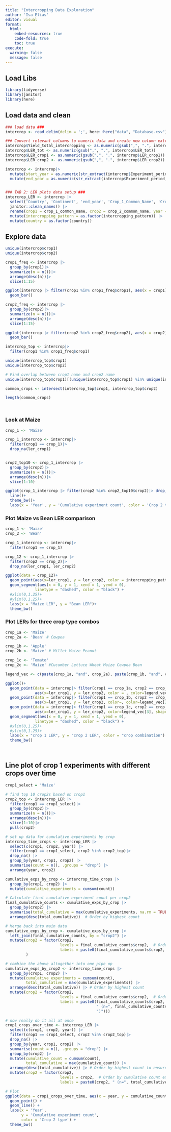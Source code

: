 ```yaml
---
title: "Intercropping Data Exploration"
author: 'Isa Elias'
editor: visual
format: 
  html:
    embed-resources: true
    code-fold: true
    toc: true
execute:
  warning: false
  message: false
---
```


## Load Libs

```r
library(tidyverse)
library(janitor)
library(here)
```

## Load data and clean

```r

### load data ###  
intercrop <- read_delim(delim = ';', here::here("data", "Database.csv"))

### Convert relevant columns to numeric data and create new column extracting experiment start year from the experimental period ### 
intercrop$Yield_total_intercropping <- as.numeric(gsub(",", ".", intercrop$Yield_total_intercropping))
intercrop$LER_tot <- as.numeric(gsub(",", ".", intercrop$LER_tot))
intercrop$LER_crop1 <- as.numeric(gsub(",", ".", intercrop$LER_crop1))
intercrop$LER_crop2 <- as.numeric(gsub(",", ".", intercrop$LER_crop2))

intercrop <- intercrop|>
  mutate(start_year = as.numeric(str_extract(intercrop$Experiment_period, "^[0-9]{4}")))|>
  mutate(end_year = as.numeric(str_extract(intercrop$Experiment_period, "[0-9]{4}$")))


### TAB 2: LER plots data setup ###
intercrop_LER <- intercrop |>
  select('Country', 'Continent', 'end_year', 'Crop_1_Common_Name', 'Crop_2_Common_Name', 'LER_crop1', 'LER_crop2', 'LER_tot', 'Intercropping_design', 'Intercropping_pattern', 'Greenhouse', 'Experiment_year', 'Organic_ferti', 'Mineral_ferti') |>
  janitor::clean_names() |>
  rename(crop1 = crop_1_common_name, crop2 = crop_2_common_name, year = end_year) |>
  mutate(intercropping_pattern = as.factor(intercropping_pattern)) |>
  mutate(country = as.factor(country))

```

## Explore data

```r
unique(intercrop$crop1)
unique(intercrop$crop2)

crop1_freq <- intercrop |>
  group_by(crop1)|>
  summarize(n = n())|>
  arrange(desc(n))|>
  slice(1:15)

ggplot(intercrop |> filter(crop1 %in% crop1_freq$crop1), aes(x = crop1))+
  geom_bar()

crop2_freq <- intercrop |>
  group_by(crop2)|>
  summarize(n = n())|>
  arrange(desc(n))|>
  slice(1:15)

ggplot(intercrop |> filter(crop2 %in% crop2_freq$crop2), aes(x = crop2))+
  geom_bar()

intercrop_top <- intercrop|>
  filter(crop1 %in% crop1_freq$crop1)

unique(intercrop_top$crop1)
unique(intercrop_top$crop2)

# Find overlap between crop1 name and crop2 name
unique(intercrop_top$crop1)[(unique(intercrop_top$crop1) %in% unique(intercrop_top$crop2))]

common_crops <- intersect(intercrop_top$crop1, intercrop_top$crop2)

length(common_crops)




```

### Look at Maize

```r

crop_1 <- 'Maize'

crop_1_intercrop <- intercrop|>
  filter(crop1 == crop_1)|>
  drop_na(ler_crop1)


crop2_top10 <- crop_1_intercrop |>
  group_by(crop2)|>
  summarize(n = n())|>
  arrange(desc(n))|>
  slice(1:10)

ggplot(crop_1_intercrop |> filter(crop2 %in% crop2_top10$crop2)|> drop_na(ler_crop1, ler_crop2), aes(x = end_year, color = crop2))+
  line()+
  theme_bw()+
  labs(x = 'Year', y = 'Cumulative experiment count', color = 'Crop 2 type', title = 'Frequency of experiments with complementary crops')
```

### Plot Maize vs Bean LER comparison

```r


crop_1 <- 'Maize'
crop_2 <- 'Bean'

crop_1_intercrop <- intercrop|>
  filter(crop1 == crop_1)

crop_12 <- crop_1_intercrop |>
  filter(crop2 == crop_2)|>
  drop_na(ler_crop1, ler_crop2)

ggplot(data = crop_12)+
  geom_point(aes(x=ler_crop1, y = ler_crop2, color = intercropping_pattern))+
  geom_segment(aes(x = 0, y = 1, xend = 1, yend = 0), 
             linetype = "dashed", color = "black") +
  #xlim(0,1.25)+
  #ylim(0,1.25)+
  labs(x = "Maize LER", y = "Bean LER")+
  theme_bw()
```

### Plot LERs for three crop type combos

```r


crop_1a <- 'Maize'
crop_2a <- 'Bean' # Cowpea

crop_1b <- 'Apple'
crop_2b <- 'Maize' # Millet Maize Peanut

crop_1c <- 'Tomato'
crop_2c <- 'Maize' #Cucumber Lettuce Wheat Maize Cowpea Bean

legend_vec <- c(paste(crop_1a, "and", crop_2a), paste(crop_1b, "and", crop_2b), paste(crop_1c, "and", crop_2c))

ggplot()+
  geom_point(data = intercrop|> filter(crop1 == crop_1a, crop2 == crop_2a) |> drop_na(ler_crop1, ler_crop2),
             aes(x=ler_crop1, y = ler_crop2, color = , color=legend_vec[1], shape = intercropping_pattern))+
  geom_point(data = intercrop|> filter(crop1 == crop_1b, crop2 == crop_2b) |> drop_na(ler_crop1, ler_crop2),
             aes(x=ler_crop1, y = ler_crop2, color=, color=legend_vec[2], shape = intercropping_pattern))+
  geom_point(data = intercrop|> filter(crop1 == crop_1c, crop2 == crop_2c) |> drop_na(ler_crop1, ler_crop2),
             aes(x=ler_crop1, y = ler_crop2, color=legend_vec[3], shape = intercropping_pattern))+
  geom_segment(aes(x = 0, y = 1, xend = 1, yend = 0), 
             linetype = "dashed", color = "black") +
  #xlim(0,1.25)+
  #ylim(0,1.25)+
  labs(x = "crop 1 LER", y = "crop 2 LER", color = "crop combination") + 
  theme_bw()

  
```

## Line plot of crop 1 experiments with different crops over time

```r


crop1_select = 'Maize'

# find top 10 crop2s based on crop1
crop2_top <- intercrop_LER |>
  filter(crop1 == crop1_select)|>
  group_by(crop2)|>
  summarize(n = n())|>
  arrange(desc(n))|>
  slice(1:10)|>
  pull(crop2)

# set up data for cumulative experiments by crop 
intercrop_time_crops <- intercrop_LER |>
  select(c(crop1, crop2, year)) |>
  filter(crop1 == crop1_select, crop2 %in% crop2_top)|>
  drop_na() |>
  group_by(year, crop1, crop2) |>
  summarise(count = n(), .groups = "drop") |>
  arrange(year, crop2)

cumulative_exps_by_crop <- intercrop_time_crops |>
  group_by(crop1, crop2) |>
  mutate(cumulative_experiments = cumsum(count))

# Calculate final cumulative experiment count per crop2
final_cumulative_counts <- cumulative_exps_by_crop |>
  group_by(crop2) |>
  summarise(total_cumulative = max(cumulative_experiments, na.rm = TRUE), .groups = "drop") |>
  arrange(desc(total_cumulative))  # Order by highest count

# Merge back into main data
cumulative_exps_by_crop <- cumulative_exps_by_crop |>
  left_join(final_cumulative_counts, by = "crop2") |>
  mutate(crop2 = factor(crop2, 
                        levels = final_cumulative_counts$crop2,  # Order by cumulative count
                        labels = paste0(final_cumulative_counts$crop2, " (n=", final_cumulative_counts$total_cumulative, ")"))  # Add count to label
         )

# combine the above altogether into one pipe op
cumulative_exps_by_crop2 <- intercrop_time_crops |>
  group_by(crop1, crop2) |>
  mutate(cumulative_experiments = cumsum(count), 
         total_cumulative = max(cumulative_experiments)) |>
  arrange(desc(total_cumulative)) |> # Order by highest count
  mutate(crop2 = factor(crop2, 
                        levels = final_cumulative_counts$crop2,  # Order by cumulative count
                        labels = paste0(final_cumulative_counts$crop2, # Add count to label
                                        " (n=", final_cumulative_counts$total_cumulative,
                                        ")")))

# now really do it all at once
crop1_crops_over_time <- intercrop_LER |>
  select(c(crop1, crop2, year)) |>
  filter(crop1 == crop1_select, crop2 %in% crop2_top)|>
  drop_na() |>
  group_by(year, crop1, crop2) |>
  summarise(count = n(), .groups = "drop") |>
  group_by(crop2) |>
  mutate(cumulative_count = cumsum(count), 
         total_cumulative = max(cumulative_count)) |>
  arrange(desc(total_cumulative)) |> # Order by highest count to ensure correct order
  mutate(crop2 = factor(crop2, 
                        levels = crop2,  # Order by cumulative count explicitly 
                        labels = paste0(crop2, " (n=", total_cumulative, ")"))) # Add count to label

# Plot
ggplot(data = crop1_crops_over_time, aes(x = year, y = cumulative_count, color = crop2)) +
  geom_point() +
  geom_line() +
  labs(x = 'Year', 
       y = 'Cumulative experiment count', 
       color = 'Crop 2 type') +
  theme_bw()
```
